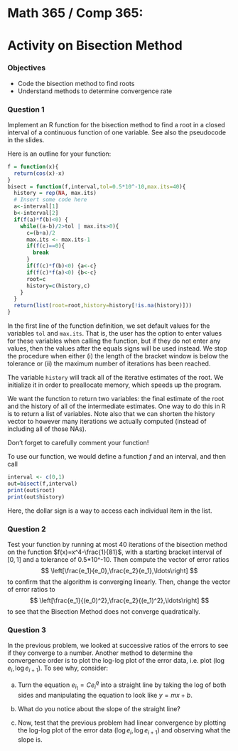 # Math 365 / Comp 365: 
# Activity on Bisection Method

### Objectives
- Code the bisection method to find roots
- Understand methods to determine convergence rate

### Question 1

Implement an R function for the bisection method to find a root in a closed interval of a continuous function of one variable. See also the pseudocode in the slides.

Here is an outline for your function:
```r
f = function(x){
  return(cos(x)-x)
}
bisect = function(f,interval,tol=0.5*10^-10,max.its=40){
  history = rep(NA, max.its) 
  # Insert some code here
  a<-interval[1]
  b<-interval[2]
  if(f(a)*f(b)<0) {
    while((a-b)/2>tol | max.its>0){
      c=(b+a)/2
      max.its <- max.its-1
      if(f(c)==0){
        break
      } 
      if(f(c)*f(b)<0) {a<-c} 
      if(f(c)*f(a)<0) {b<-c}
      root=c
      history=c(history,c)
    }
  }
  return(list(root=root,history=history[!is.na(history)]))
}
```

In the first line of the function definition, we set default values for the variables `tol` and `max.its`. That is, the user has the option to enter values for these variables when calling the function, but if they do not enter any values, then the values after the equals signs will be used instead. We stop the procedure when either (i)  the length of the bracket window is below the tolerance or (ii) the maximum number of iterations has been reached.

The variable `history` will track all of the iterative estimates of the root. We initialize it in order to preallocate memory, which speeds up the program.

We want the function to return two variables: the final estimate of the root and the history of all of the intermediate estimates. One way to do this in R is to return a list of variables. Note also that we can shorten the history vector to however many iterations we actually computed (instead of including all of those NAs).

Don't forget to carefully comment your function!

To use our function, we would define a function $f$ and an interval, and then call
```r
interval <- c(0,1)
out=bisect(f,interval)
print(out$root)
print(out$history)
```
Here, the dollar sign is a way to access each individual item in the list.


### Question 2

Test your function by running at most 40 iterations of the bisection method on the function $f(x)=x^4-\frac{1}{81}$, with a starting bracket interval of $[0,1]$ and a tolerance of 0.5*10^-10. Then compute the vector of error ratios
$$ \left[\frac{e_1}{e_0},\frac{e_2}{e_1},\ldots\right] $$
to confirm that the algorithm is converging linearly. Then, change the vector of error ratios to
$$ \left[\frac{e_1}{(e_0)^2},\frac{e_2}{(e_1)^2},\ldots\right] $$ to see that the Bisection Method does not converge quadratically.


### Question 3

In the previous problem, we looked at successive ratios of the errors to see if they converge to a number. Another method to determine the convergence order is to plot the log-log plot of the error data, i.e. plot $(\log e_i, \log e_{i+1})$. To see why, consider: 

a. Turn the equation $e_{i_1}=Ce_i^q$ into a straight line by taking the log of both sides and manipulating the equation to look like $y=mx+b$.

b. What do you notice about the slope of the straight line?

c. Now, test that the previous problem had linear convergence by plotting the log-log plot of the error data $(\log e_i, \log e_{i+1})$ and observing what the slope is.

